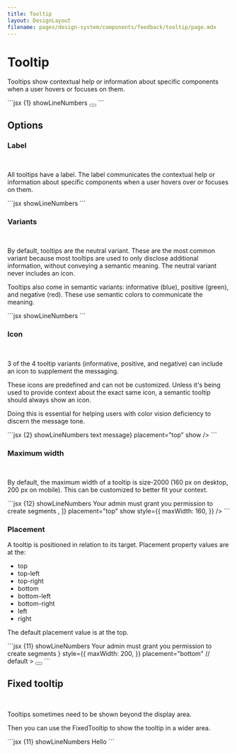 ```yaml
---
title: Tooltip
layout: DesignLayout
filename: pages/design-system/components/feedback/tooltip/page.mdx
---
```



# Tooltip

Tooltips show contextual help or information about specific components when a user hovers or focuses on them.

<MainView />

<CodeView>
  <CodeViewItem title="Sapa">
    ```jsx {1} showLineNumbers
    <Tooltip placement="top" message={"text message"} show>
      <Button iconOnly>
        <HelpOutlineFilled />
      </Button>
    </Tooltip>
    ```
  </CodeViewItem>
</CodeView>

## Options

### Label

<OptionsView />

&nbsp;

All tooltips have a label. The label communicates the contextual help or information about specific components when a user hovers over or focuses on them.

<CodeView>
  <CodeViewItem title="Sapa">
    ```jsx showLineNumbers
    <Tooltip placement="top" message={"label"} show />
    ```
  </CodeViewItem>
</CodeView>

### Variants

<VariantView />

&nbsp;

By default, tooltips are the neutral variant. These are the most common variant because most tooltips are used to only disclose
additional information, without conveying a semantic meaning. The
neutral variant never includes an icon.

Tooltips also come in semantic variants: informative (blue), positive
(green), and negative (red). These use semantic colors to communicate
the meaning.

<CodeView>
  <CodeViewItem title="Sapa">
    ```jsx showLineNumbers
    <Tooltip placement="top" message={"label"} show />
    ```
  </CodeViewItem>
</CodeView>

### Icon

<IconView />

&nbsp;

3 of the 4 tooltip variants (informative, positive, and negative) can
include an icon to supplement the messaging.

These icons are predefined and can not be customized. Unless it's being used to
provide context about the exact same icon, a semantic tooltip should
always show an icon.

Doing this is essential for helping users with
color vision deficiency to discern the message tone.

<CodeView>
  <CodeViewItem title="Sapa">
    ```jsx {2} showLineNumbers
    <Tooltip
      variant={variant}
      icon={icon}
      message={<div>text message</div>}
      placement="top"
      show
    />
    ```
  </CodeViewItem>
</CodeView>

### Maximum width

<MaxWidthView />

&nbsp;

By default, the maximum width of a tooltip is size-2000 (160 px on
desktop, 200 px on mobile). This can be customized to better fit your
context.

<CodeView>
  <CodeViewItem title="Sapa">
    ```jsx {12} showLineNumbers
    <Tooltip
      variant={variant}
      icon={icon}
      message={[
        <div style={{ whiteSpace: "pre-wrap" }}>
          Your admin must grant you permission to create segments
        </div>,
      ]}
      placement="top"
      show
      style={{
        maxWidth: 160,
      }}
    />
    ```
  </CodeViewItem>
</CodeView>

### Placement

<PlacementView />

A tooltip is positioned in relation to its target. Placement property
values are at the:

- top
- top-left
- top-right
- bottom
- bottom-left
- bottom-right
- left
- right

The default placement value is at the top.

<CodeView>
  <CodeViewItem title="Sapa">
    ```jsx {11} showLineNumbers
    <Tooltip
      show
      message={
        <div style={{ whiteSpace: "pre-wrap" }}>
          Your admin must grant you permission to create segments
        </div>
      }
      style={{
        maxWidth: 200,
      }}
      placement="bottom" // default
    >
      <Button quiet iconOnly size="extra-small" selected>
        <InfoOutlined />
      </Button>
    </Tooltip>
    ```
  </CodeViewItem>
</CodeView>

## Fixed tooltip

<FixedTooltipView />

&nbsp;

Tooltips sometimes need to be shown beyond the display area.

Then you can use the FixedTooltip to show the tooltip in a wider area.

<CodeView>
  <CodeViewItem title="Sapa">
    ```jsx {11} showLineNumbers
    <FixedTooltip message={"Sample"}>
      <InfoOutlined /> Hello
    </FixedTooltip>
    ```
  </CodeViewItem>
</CodeView>
